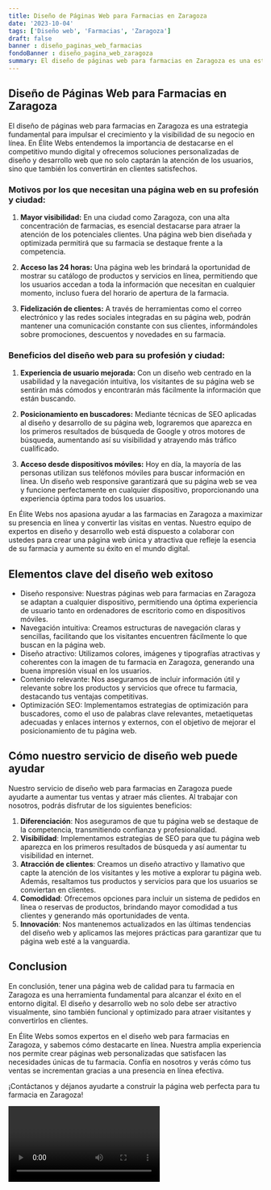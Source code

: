 ```yaml
---
title: Diseño de Páginas Web para Farmacias en Zaragoza
date: '2023-10-04'
tags: ['Diseño web', 'Farmacias', 'Zaragoza']
draft: false
banner : diseño_paginas_web_farmacias
fondoBanner : diseño_pagina_web_zaragoza
summary: El diseño de páginas web para farmacias en Zaragoza es una estrategia fundamental para impulsar el crecimiento y la visibilidad de su negocio en línea. En Élite Webs entendemos la importancia de destacarse en el competitivo mundo digital y ofrecemos soluciones personalizadas de diseño y desarrollo web que no solo captarán la atención de los usuarios, sino que también los convertirán en clientes satisfechos.
---
```


## Diseño de Páginas Web para Farmacias en Zaragoza

El diseño de páginas web para farmacias en Zaragoza es una estrategia fundamental para impulsar el crecimiento y la visibilidad de su negocio en línea. En Élite Webs entendemos la importancia de destacarse en el competitivo mundo digital y ofrecemos soluciones personalizadas de diseño y desarrollo web que no solo captarán la atención de los usuarios, sino que también los convertirán en clientes satisfechos.

### Motivos por los que necesitan una página web en su profesión y ciudad:

1. **Mayor visibilidad:** En una ciudad como Zaragoza, con una alta concentración de farmacias, es esencial destacarse para atraer la atención de los potenciales clientes. Una página web bien diseñada y optimizada permitirá que su farmacia se destaque frente a la competencia.

2. **Acceso las 24 horas:** Una página web les brindará la oportunidad de mostrar su catálogo de productos y servicios en línea, permitiendo que los usuarios accedan a toda la información que necesitan en cualquier momento, incluso fuera del horario de apertura de la farmacia.

3. **Fidelización de clientes:** A través de herramientas como el correo electrónico y las redes sociales integradas en su página web, podrán mantener una comunicación constante con sus clientes, informándoles sobre promociones, descuentos y novedades en su farmacia.

### Beneficios del diseño web para su profesión y ciudad:

1. **Experiencia de usuario mejorada:** Con un diseño web centrado en la usabilidad y la navegación intuitiva, los visitantes de su página web se sentirán más cómodos y encontrarán más fácilmente la información que están buscando.

2. **Posicionamiento en buscadores:** Mediante técnicas de SEO aplicadas al diseño y desarrollo de su página web, lograremos que aparezca en los primeros resultados de búsqueda de Google y otros motores de búsqueda, aumentando así su visibilidad y atrayendo más tráfico cualificado.

3. **Acceso desde dispositivos móviles:** Hoy en día, la mayoría de las personas utilizan sus teléfonos móviles para buscar información en línea. Un diseño web responsive garantizará que su página web se vea y funcione perfectamente en cualquier dispositivo, proporcionando una experiencia óptima para todos los usuarios.

En Élite Webs nos apasiona ayudar a las farmacias en Zaragoza a maximizar su presencia en línea y convertir las visitas en ventas. Nuestro equipo de expertos en diseño y desarrollo web está dispuesto a colaborar con ustedes para crear una página web única y atractiva que refleje la esencia de su farmacia y aumente su éxito en el mundo digital.

<GifSeo />

<Cta />

## Elementos clave del diseño web exitoso

- Diseño responsive: Nuestras páginas web para farmacias en Zaragoza se adaptan a cualquier dispositivo, permitiendo una óptima experiencia de usuario tanto en ordenadores de escritorio como en dispositivos móviles.
- Navegación intuitiva: Creamos estructuras de navegación claras y sencillas, facilitando que los visitantes encuentren fácilmente lo que buscan en la página web.
- Diseño atractivo: Utilizamos colores, imágenes y tipografías atractivas y coherentes con la imagen de tu farmacia en Zaragoza, generando una buena impresión visual en los usuarios.
- Contenido relevante: Nos aseguramos de incluir información útil y relevante sobre los productos y servicios que ofrece tu farmacia, destacando tus ventajas competitivas.
- Optimización SEO: Implementamos estrategias de optimización para buscadores, como el uso de palabras clave relevantes, metaetiquetas adecuadas y enlaces internos y externos, con el objetivo de mejorar el posicionamiento de tu página web.

## Cómo nuestro servicio de diseño web puede ayudar

Nuestro servicio de diseño web para farmacias en Zaragoza puede ayudarte a aumentar tus ventas y atraer más clientes. Al trabajar con nosotros, podrás disfrutar de los siguientes beneficios:

1. **Diferenciación**: Nos aseguramos de que tu página web se destaque de la competencia, transmitiendo confianza y profesionalidad.
2. **Visibilidad**: Implementamos estrategias de SEO para que tu página web aparezca en los primeros resultados de búsqueda y así aumentar tu visibilidad en internet.
3. **Atracción de clientes**: Creamos un diseño atractivo y llamativo que capte la atención de los visitantes y les motive a explorar tu página web. Además, resaltamos tus productos y servicios para que los usuarios se conviertan en clientes.
4. **Comodidad**: Ofrecemos opciones para incluir un sistema de pedidos en línea o reservas de productos, brindando mayor comodidad a tus clientes y generando más oportunidades de venta.
5. **Innovación**: Nos mantenemos actualizados en las últimas tendencias del diseño web y aplicamos las mejores prácticas para garantizar que tu página web esté a la vanguardia.

## Conclusion

En conclusión, tener una página web de calidad para tu farmacia en Zaragoza es una herramienta fundamental para alcanzar el éxito en el entorno digital. El diseño y desarrollo web no solo debe ser atractivo visualmente, sino también funcional y optimizado para atraer visitantes y convertirlos en clientes.

En Élite Webs somos expertos en el diseño web para farmacias en Zaragoza, y sabemos cómo destacarte en línea. Nuestra amplia experiencia nos permite crear páginas web personalizadas que satisfacen las necesidades únicas de tu farmacia. Confía en nosotros y verás cómo tus ventas se incrementan gracias a una presencia en línea efectiva.

¡Contáctanos y déjanos ayudarte a construir la página web perfecta para tu farmacia en Zaragoza!

<Video />

<CtaBot job='Farmacias' city='Zaragoza'/>

<Gmaps query='Zaragoza+españa+maps' />